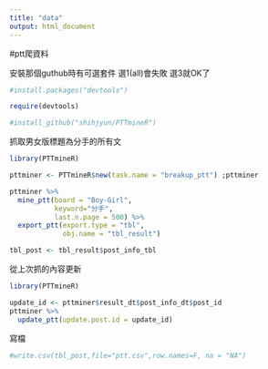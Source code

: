 ```yaml
---
title: "data"
output: html_document
---
```


#ptt爬資料

安裝那個guthub時有可選套件 選1(all)會失敗 選3就OK了

```r
#install.packages("devtools")

require(devtools)

#install_github("shihjyun/PTTmineR")


```


抓取男女版標題為分手的所有文

```r
library(PTTmineR)

pttminer <- PTTmineR$new(task.name = "breakup_ptt") ;pttminer

pttminer %>% 
  mine_ptt(board = "Boy-Girl",
           keyword="分手",
           last.n.page = 500) %>%
  export_ptt(export.type = "tbl",
             obj.name = "tbl_result") 

tbl_post <- tbl_result$post_info_tbl

```


從上次抓的內容更新

```r
library(PTTmineR)

update_id <- pttminer$result_dt$post_info_dt$post_id
pttminer %>% 
  update_ptt(update.post.id = update_id)
```


寫檔
```r
#write.csv(tbl_post,file="ptt.csv",row.names=F, na = "NA")
```


